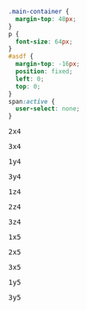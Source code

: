 ```css
.main-container {
  margin-top: 48px;
}
p {
  font-size: 64px;
}
#asdf {
  margin-top: -16px;
  position: fixed;
  left: 0;
  top: 0;
}
span:active {
  user-select: none;
}
```

<script src="./Tangle.js"></script>
<link rel="stylesheet" href="TangleKit/TangleKit.css" type="text/css">
<script type="text/javascript" src="TangleKit/mootools.js"></script>
<script type="text/javascript" src="TangleKit/sprintf.js"></script>
<script type="text/javascript" src="TangleKit/BVTouchable.js"></script>
<script type="text/javascript" src="TangleKit/TangleKit.js"></script>
<script>
  Tangle.classes.Iterate = {
    initialize: function(element, options, tangle, variable) {
      element.addEvent("click", (event) => {
        let a = tangle.getValue("data")[variable];
        console.log(a);
        if (options.i === a.length-1) options.i = 0;
        else                          options.i++;
        tangle.setValue(variable, a[options.i]);
      })
    },
    update: function(element, value) {
      element.textContent = value;
    }
  }

  function setup() {
    <!-- depending on implementation, i think i might have to create the <span class="Iterate"> here, since it's kind of hard-coded right now. -->
    <!-- if i were to do this, i also have to do the this.data stuff here. -->
    var t = new Tangle(
      document.getElementById("asdf"),
      {
        initialize: function() {
          const pre = document.querySelectorAll("pre.multiverse");
          this.data = [];
          for (let e of pre) {
            let paramOption = {};
            for (let className of e.classList) {
              if (className.includes("---")) {
                let split = className.split("---");
                paramOption[split[0]] = split[1];
              }
            }
            this.data.push(paramOption);
            document.getElementById("insert").innerHTML += `<p style='font-size:14px;'>`+JSON.stringify(paramOption)+`</p>`;
          }
          this.keys = Object.keys(this.data[0]);
          for (let k of this.keys) {
            this[k] = this.data[k][0];
          }
        },
        update: function() {
        }
      }
    )
  }
  document.body.onload = setup;
</script>


<p id="asdf">
  <span class="Iterate" data-var="a" data-i=0></span>
  <span class="Iterate" data-var="b" data-i=0></span>
  <span class="Iterate" data-var="c" data-i=0></span>
</p>
<div id="insert"></div>

<!-- ∄(a==2 <=> b==y), ((c==4 && a==1) <=> b==x), (b==z <=> c==5)  -->
<pre class='multiverse a---2 b---x c---4'>2x4</pre>
<pre class='multiverse a---3 b---x c---4'>3x4</pre>
<pre class='multiverse a---1 b---y c---4'>1y4</pre>
<pre class='multiverse a---3 b---y c---4'>3y4</pre>
<pre class='multiverse a---1 b---z c---4'>1z4</pre>
<pre class='multiverse a---2 b---z c---4'>2z4</pre>
<pre class='multiverse a---3 b---z c---4'>3z4</pre>
<pre class='multiverse a---1 b---x c---5'>1x5</pre>
<pre class='multiverse a---2 b---x c---5'>2x5</pre>
<pre class='multiverse a---3 b---x c---5'>3x5</pre>
<pre class='multiverse a---1 b---y c---5'>1y5</pre>
<pre class='multiverse a---3 b---y c---5'>3y5</pre>